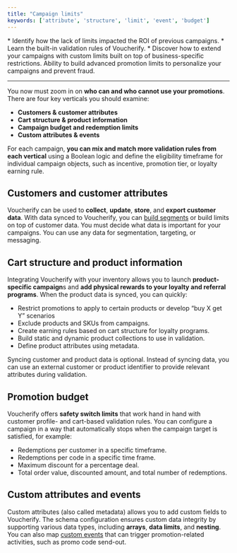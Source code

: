 ```yaml
---
title: "Campaign limits"
keywords: ['attribute', 'structure', 'limit', 'event', 'budget']
---
```


<Note>
  * Identify how the lack of limits impacted the ROI of previous campaigns.
  * Learn the built-in validation rules of Voucherify.
  * Discover how to extend your campaigns with custom limits built on top of business-specific restrictions.
</Note>

<Check>
  Ability to build advanced promotion limits to personalize your campaigns and prevent fraud.
</Check>

***

You now must zoom in on **who can and who cannot use your promotions**. There are four key verticals you should examine:

* **Customers & customer attributes**
* **Cart structure & product information**
* **Campaign budget and redemption limits**
* **Custom attributes & events**

For each campaign, **you can mix and match more validation rules from each vertical** using a Boolean logic and define the eligibility timeframe for individual campaign objects, such as incentive, promotion tier, or loyalty earning rule.

## Customers and customer attributes

Voucherify can be used to **collect**, **update**, **store**, and **export customer data**. With data synced to Voucherify, you can [build segments](https://support.voucherify.io/article/51-customer-segments "Customer segments") or build limits on top of customer data. You must decide what data is important for your campaigns. You can use any data for segmentation, targeting, or messaging.

## Cart structure and product information

Integrating Voucherify with your inventory allows you to launch **product-specific campaign**s and **add physical rewards to your loyalty and referral programs**. When the product data is synced, you can quickly:

* Restrict promotions to apply to certain products or develop “buy X get Y” scenarios
* Exclude products and SKUs from campaigns.
* Create earning rules based on cart structure for loyalty programs.
* Build static and dynamic product collections to use in validation.
* Define product attributes using metadata.

<Note>
  Syncing customer and product data is optional. Instead of syncing data, you can use an external customer or product identifier to provide relevant attributes during validation.
</Note>

## Promotion budget

Voucherify offers **safety switch limits** that work hand in hand with customer profile- and cart-based validation rules. You can configure a campaign in a way that automatically stops when the campaign target is satisfied, for example:

* Redemptions per customer in a specific timeframe.
* Redemptions per code in a specific time frame.
* Maximum discount for a percentage deal.
* Total order value, discounted amount, and total number of redemptions.

## Custom attributes and events

Custom attributes (also called metadata) allows you to add custom fields to Voucherify. The schema configuration ensures custom data integrity by supporting various data types, including **arrays**, **data limits**, and **nesting**. You can also map [custom events](/api-reference/events/track-custom-event "Track custom events") that can trigger promotion-related activities, such as promo code send-out.